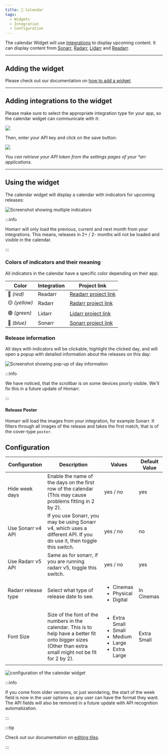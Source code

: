 ```yaml
---
title: 📆 Calendar
tags:
  - Widgets
  - Integration
  - Configuration
---
```



The calendar Widget will use [Integrations](/docs/management/integrations/index) to display upcoming content.
It can display content from [Sonarr](/docs/management/integrations/servarr#sonarr), [Radarr](/docs/management/integrations/servarr#radarr), [Lidarr](/docs/management/integrations/servarr#lidarr) and [Readarr](/docs/management/integrations/servarr#readarr).

---

## Adding the widget
Please check out our documentation on [how to add a widget](/docs/getting-started/introduction/after-the-installation#adding-widgets).

---

## Adding integrations to the widget

Please make sure to select the appropriate integration type for your app, so the calendar widget can communicate with it:

![](./img/calendar/widget-calendar-integration-sonarr-example.webp)

Then, enter your API key and click on the save button:

![](./img/calendar/sonarr-configure-credentials.gif)

*You can retrieve your API token from the settings pages of your \*arr applications.*

---

## Using the widget

The calendar widget will display a calendar with indicators for upcoming releases:

![Screenshot showing multiple indicators](./img/calendar/widget-calendar-indicators.webp)

:::info

Homarr will only load the previous, current and next month from your integrations. This means, releases in 2+ / 2- months will not be loaded and visible in the calendar.

:::


### Colors of indicators and their meaning

All indicators in the calendar have a specific color depending on their app:

| Color         | Integration | Project link                                 |
| ------------- | ----------- | -------------------------------------------- |
| 🔴 *(red)*    | Readarr     | [Readarr project link](https://readarr.com/) |
| 🟡 *(yellow)* | Radarr      | [Radarr project link](https://radarr.video/) |
| 🟢 *(green)*  | Lidarr      | [Lidarr project link](https://lidarr.audio/) |
| 🔵 *(blue)*   | Sonarr      | [Sonarr project link](https://sonarr.tv/)    |

### Release information

All days with indicators will be clickable, highlight the clicked day, and will open a popup with detailed information about the releases on this day:

![Screenshot showing pop-up of day information](./img/calendar/widget-calendar-day-information.webp)

:::info

We have noticed, that the scrollbar is on some devices poorly visible.
We'll fix this in a future update of Homarr.

:::

#### Release Poster
Homarr will load the images from your integration, for example Sonarr.
It filters through all images of the release and takes the first match, that is of the cover-type ``poster``.


## Configuration

| Configuration        | Description | Values | Default Value |
| -------------------- | ----------- | ------ | ------------- |
| Hide week days | Enable the name of the days on the first row of the calendar (This may cause problems fitting in 2 by 2). | yes / no | yes |
| Use Sonarr v4 API | If you use Sonarr, you may be using Sonarr v4, which uses a different API. If you do use it, then toggle this switch. | yes / no | no |
| Use Radarr v5 API | Same as for sonarr, if you are running radarr v5, toggle this switch. | yes / no | yes |
| Radarr release type | Select what type of release date to see. | <ul><li>Cinemas</li><li>Physical</li><li>Digital</li></ul> | In Cinemas |
| Font Size | Size of the font of the numbers in the calendar. This is to help have a better fit onto bigger sizes (Other than extra small might not be fit for 2 by 2). | <ul><li>Extra Small</li><li>Small</li><li>Medium</li><li>Large</li><li>Extra Large</li></ul> | Extra Small |

![configuration of the calendar widget](./img/calendar/widget-calendar-configuration.webp)

:::info

If you come from older versions, or just wondering, the start of the week field is now in the user options so any user can have the format they want.
The API fields will also be removed in a future update with API recognition automatization.

:::

:::tip

Check out our documentation on [editing tiles](/docs/getting-started/introduction/after-the-installation#organizing-and-re-arranging-your-dashboard).

:::
